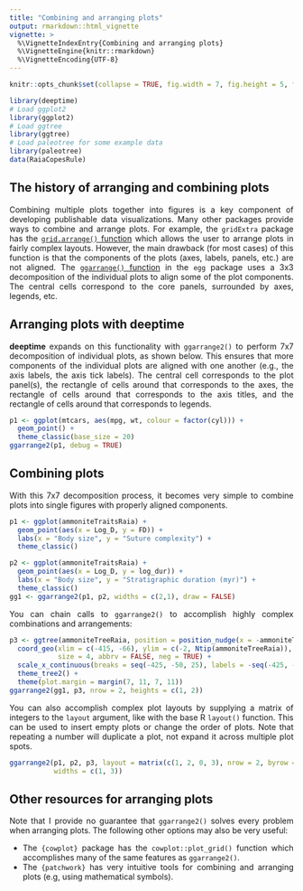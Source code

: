 ---
title: "Combining and arranging plots"
output: rmarkdown::html_vignette
vignette: >
  %\VignetteIndexEntry{Combining and arranging plots}
  %\VignetteEngine{knitr::rmarkdown}
  %\VignetteEncoding{UTF-8}
---

```{r, include = FALSE}
knitr::opts_chunk$set(collapse = TRUE, fig.width = 7, fig.height = 5, fig.align = "center")
```

```{r setup, message = FALSE}
library(deeptime)
# Load ggplot2
library(ggplot2)
# Load ggtree
library(ggtree)
# Load paleotree for some example data
library(paleotree)
data(RaiaCopesRule)
```

<div style="text-align: justify">
## The history of arranging and combining plots
Combining multiple plots together into figures is a key component of developing publishable data visualizations. Many other packages provide ways to combine and arrange plots. For example, the `gridExtra` package has the [`grid.arrange()` function](https://cran.r-project.org/package=gridExtra/vignettes/arrangeGrob.html) which allows the user to arrange plots in fairly complex layouts. However, the main drawback (for most cases) of this function is that the components of the plots (axes, labels, panels, etc.) are not aligned. The [`ggarrange()` function](https://cran.r-project.org/package=egg/vignettes/Overview.html#arranging-and-aligning-multiple-plots) in the `egg` package uses a 3x3 decomposition of the individual plots to align some of the plot components. The central cells correspond to the core panels, surrounded by axes, legends, etc.

## Arranging plots with deeptime
__deeptime__ expands on this functionality with `ggarrange2()` to perform 7x7 decomposition of individual plots, as shown below. This ensures that more components of the individual plots are aligned with one another (e.g., the axis labels, the axis tick labels). The central cell corresponds to the plot panel(s), the rectangle of cells around that corresponds to the axes, the rectangle of cells around that corresponds to the axis titles, and the rectangle of cells around that corresponds to legends.
```{r}
p1 <- ggplot(mtcars, aes(mpg, wt, colour = factor(cyl))) +
  geom_point() +
  theme_classic(base_size = 20)
ggarrange2(p1, debug = TRUE)
```

## Combining plots
With this 7x7 decomposition process, it becomes very simple to combine plots into single figures with properly aligned components.
```{r}
p1 <- ggplot(ammoniteTraitsRaia) +
  geom_point(aes(x = Log_D, y = FD)) +
  labs(x = "Body size", y = "Suture complexity") +
  theme_classic()

p2 <- ggplot(ammoniteTraitsRaia) +
  geom_point(aes(x = Log_D, y = log_dur)) +
  labs(x = "Body size", y = "Stratigraphic duration (myr)") +
  theme_classic()
gg1 <- ggarrange2(p1, p2, widths = c(2,1), draw = FALSE)
```

You can chain calls to `ggarrange2()` to accomplish highly complex combinations and arrangements:
```{r}
p3 <- ggtree(ammoniteTreeRaia, position = position_nudge(x = -ammoniteTreeRaia$root.time)) +
  coord_geo(xlim = c(-415, -66), ylim = c(-2, Ntip(ammoniteTreeRaia)), pos = "bottom",
            size = 4, abbrv = FALSE, neg = TRUE) +
  scale_x_continuous(breaks = seq(-425, -50, 25), labels = -seq(-425, -50, 25)) +
  theme_tree2() +
  theme(plot.margin = margin(7, 11, 7, 11))
ggarrange2(gg1, p3, nrow = 2, heights = c(1, 2))
```

You can also accomplish complex plot layouts by supplying a matrix of integers to the `layout` argument, like with the base R `layout()` function. This can be used to insert empty plots or change the order of plots. Note that repeating a number will duplicate a plot, not expand it across multiple plot spots.
```{r}
ggarrange2(p1, p2, p3, layout = matrix(c(1, 2, 0, 3), nrow = 2, byrow = TRUE),
           widths = c(1, 3))
```

## Other resources for arranging plots
Note that I provide no guarantee that `ggarrange2()` solves every problem when arranging plots. The following other options may also be very useful:

- The `{cowplot}` package has the `cowplot::plot_grid()` function which accomplishes many of the same features as `ggarrange2()`.
- The `{patchwork}` has very intuitive tools for combining and arranging plots (e.g, using mathematical symbols).
</div>
